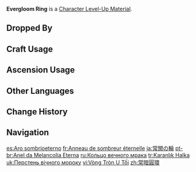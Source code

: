 {{Item Infobox
|title       = Ev&shy;er&shy;gloom Ring
|id          = 113045
|image       = Item Evergloom Ring.png
|type        = Character Level-Up Materials
|group       = Normal Boss Drops
|invCategory = Character Development Items
|quality     = 4
|description = A mystical weapon obtained after defeating the Four-Armed Envoy of dark tidings.<br>Rings are shaped like passageways, which is why arcane formations that are meant to produce some mystical effect are often ring-shaped. Such rings are perhaps gateways intended to guide the universe itself.
|source1 = Dropped by Lv. 30+ [[Iniquitous Baptist]]
}}
'''Evergloom Ring''' is a [[Character Level-Up Material]].

==Dropped By==
{{Dropped By|level=30}}

==Craft Usage==
{{Craft Usage}}

==Ascension Usage==
{{Ascension Usage}}

==Other Languages==
{{Other Languages
|en       = Evergloom Ring
|zhs      = 常暗圆环
|zhs_rm   = Chángàn Yuánhuán
|zht      = 常暗圓環
|zht_rm   = Chángàn Yuánhuán
|zh_tl    = Always-Dark Ring
|ja       = 常闇の輪
|ja_rm    = Tokoyami no Wa
|ja_tl    = Ring of Everlasting Darkness
|ko       = 영원한 어둠<->의 고리
|ko_tl    = Ring of Eternal Darkness
|es       = Aro sombrioeterno
|es_tl    = Eternal Gloom Ring
|fr       = Anneau de sombreur éternelle
|fr_tl    = Eternal Gloom Ring
|ru       = Кольцо вечного мрака
|ru_tl    = Eternal Gloom Ring
|th       = Evergloom Ring
|vi       = Vòng Tròn U Tối
|vi_tl    = 
|de       = Ring der ewigen Finsternis
|de_tl    = Ring of Eternal Darkness
|id       = Evergloom Ring
|pt       = Anel da Melancolia Eterna
|pt_tl    = Ring of Eternal Melancholy
|tr       = Karanlık Halka
|tr_tl    = Darkness Ring
|it       = Anello verdeterno
|it_tl    = Evergreen Ring
}}

==Change History==
{{Change History|3.6}}

==Navigation==
{{Development Item Navbox|Character Level-Up Materials}}

[[es:Aro sombrioeterno]]
[[fr:Anneau de sombreur éternelle]]
[[ja:常闇の輪]]
[[pt-br:Anel da Melancolia Eterna]]
[[ru:Кольцо вечного мрака]]
[[tr:Karanlık Halka]]
[[uk:Перстень вічного мороку]]
[[vi:Vòng Tròn U Tối]]
[[zh:常暗圓環]]